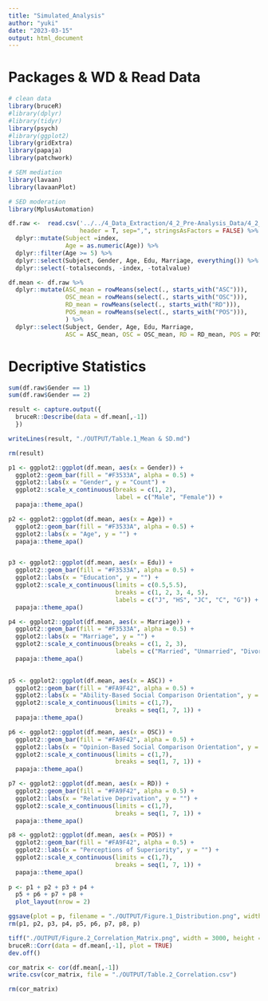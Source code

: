 ```yaml
---
title: "Simulated_Analysis"
author: "yuki"
date: "2023-03-15"
output: html_document
---
```

# Packages & WD & Read Data
```r
# clean data
library(bruceR)
#library(dplyr)
#library(tidyr)
library(psych)
#library(ggplot2)
library(gridExtra)
library(papaja)
library(patchwork)

# SEM mediation
library(lavaan)
library(lavaanPlot)

# SED moderation
library(MplusAutomation)
```

```r
df.raw <-  read.csv('../../4_Data_Extraction/4_2_Pre-Analysis_Data/4_2_2_CFA_re/CFA_re.csv',
                    header = T, sep=",", stringsAsFactors = FALSE) %>%
  dplyr::mutate(Subject =index, 
                Age = as.numeric(Age)) %>%
  dplyr::filter(Age >= 5) %>%
  dplyr::select(Subject, Gender, Age, Edu, Marriage, everything()) %>%
  dplyr::select(-totalseconds, -index, -totalvalue)
```

```r
df.mean <- df.raw %>%
  dplyr::mutate(ASC_mean = rowMeans(select(., starts_with("ASC"))),
                OSC_mean = rowMeans(select(., starts_with("OSC"))),
                RD_mean = rowMeans(select(., starts_with("RD"))),
                POS_mean = rowMeans(select(., starts_with("POS"))),
                ) %>%
  dplyr::select(Subject, Gender, Age, Edu, Marriage,
                ASC = ASC_mean, OSC = OSC_mean, RD = RD_mean, POS = POS_mean)
```  

# Decriptive Statistics
```r
sum(df.raw$Gender == 1)
sum(df.raw$Gender == 2)
```


```r
result <- capture.output({
  bruceR::Describe(data = df.mean[,-1])
  })

writeLines(result, "./OUTPUT/Table.1_Mean & SD.md")

rm(result)
```

```r
p1 <- ggplot2::ggplot(df.mean, aes(x = Gender)) +
  ggplot2::geom_bar(fill = "#F3533A", alpha = 0.5) +
  ggplot2::labs(x = "Gender", y = "Count") +
  ggplot2::scale_x_continuous(breaks = c(1, 2),
                              label = c("Male", "Female")) +
  papaja::theme_apa() 

p2 <- ggplot2::ggplot(df.mean, aes(x = Age)) +
  ggplot2::geom_bar(fill = "#F3533A", alpha = 0.5) +
  ggplot2::labs(x = "Age", y = "") +
  papaja::theme_apa() 


p3 <- ggplot2::ggplot(df.mean, aes(x = Edu)) +
  ggplot2::geom_bar(fill = "#F3533A", alpha = 0.5) +
  ggplot2::labs(x = "Education", y = "") +
  ggplot2::scale_x_continuous(limits = c(0.5,5.5),
                              breaks = c(1, 2, 3, 4, 5),
                              labels = c("J", "HS", "JC", "C", "G")) +
  papaja::theme_apa() 

p4 <- ggplot2::ggplot(df.mean, aes(x = Marriage)) +
  ggplot2::geom_bar(fill = "#F3533A", alpha = 0.5) +
  ggplot2::labs(x = "Marriage", y = "") +
  ggplot2::scale_x_continuous(breaks = c(1, 2, 3),
                              labels = c("Married", "Unmarried", "Divorced")) +
  papaja::theme_apa() 
  

p5 <- ggplot2::ggplot(df.mean, aes(x = ASC)) +
  ggplot2::geom_bar(fill = "#FA9F42", alpha = 0.5) +
  ggplot2::labs(x = "Ability-Based Social Comparison Orientation", y = "Count") +
  ggplot2::scale_x_continuous(limits = c(1,7),
                              breaks = seq(1, 7, 1)) +
  papaja::theme_apa() 

p6 <- ggplot2::ggplot(df.mean, aes(x = OSC)) +
  ggplot2::geom_bar(fill = "#FA9F42", alpha = 0.5) +
  ggplot2::labs(x = "Opinion-Based Social Comparison Orientation", y = "") +
  ggplot2::scale_x_continuous(limits = c(1,7),
                              breaks = seq(1, 7, 1)) +
  papaja::theme_apa() 

p7 <- ggplot2::ggplot(df.mean, aes(x = RD)) +
  ggplot2::geom_bar(fill = "#FA9F42", alpha = 0.5) +
  ggplot2::labs(x = "Relative Deprivation", y = "") +
  ggplot2::scale_x_continuous(limits = c(1,7),
                              breaks = seq(1, 7, 1)) +
  papaja::theme_apa() 

p8 <- ggplot2::ggplot(df.mean, aes(x = POS)) +
  ggplot2::geom_bar(fill = "#FA9F42", alpha = 0.5) +
  ggplot2::labs(x = "Perceptions of Superiority", y = "") +
  ggplot2::scale_x_continuous(limits = c(1,7),
                              breaks = seq(1, 7, 1)) +
  papaja::theme_apa() 
  
p <- p1 + p2 + p3 + p4 + 
  p5 + p6 + p7 + p8 + 
  plot_layout(nrow = 2)

ggsave(plot = p, filename = "./OUTPUT/Figure.1_Distribution.png", width = 16, height = 6)
rm(p1, p2, p3, p4, p5, p6, p7, p8, p)
```

```r
tiff("./OUTPUT/Figure.2_Correlation_Matrix.png", width = 3000, height = 2000, res = 300)
bruceR::Corr(data = df.mean[,-1], plot = TRUE)
dev.off()

cor_matrix <- cor(df.mean[,-1])
write.csv(cor_matrix, file = "./OUTPUT/Table.2_Correlation.csv")

rm(cor_matrix)
```

